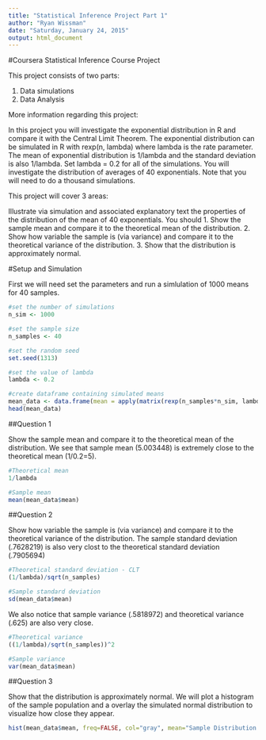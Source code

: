 ```yaml
---
title: "Statistical Inference Project Part 1"
author: "Ryan Wissman"
date: "Saturday, January 24, 2015"
output: html_document
---
```


#Coursera Statistical Inference Course Project

This project consists of two parts:

1) Data simulations
2) Data Analysis

More information regarding this project:

In this project you will investigate the exponential distribution in R and compare it with the Central Limit Theorem. The exponential distribution can be simulated in R with rexp(n, lambda) where lambda is the rate parameter. The mean of exponential distribution is 1/lambda and the standard deviation is also 1/lambda. Set lambda = 0.2 for all of the simulations. You will investigate the distribution of averages of 40 exponentials. Note that you will need to do a thousand simulations.

This project will cover 3 areas:

Illustrate via simulation and associated explanatory text the properties of the distribution of the mean of 40 exponentials.  You should
1. Show the sample mean and compare it to the theoretical mean of the distribution.
2. Show how variable the sample is (via variance) and compare it to the theoretical variance of the distribution.
3. Show that the distribution is approximately normal.


#Setup and Simulation

First we will need set the parameters and run a simlulation of 1000 means for 40 samples.

```r
#set the number of simulations
n_sim <- 1000

#set the sample size
n_samples <- 40

#set the random seed
set.seed(1313)

#set the value of lambda
lambda <- 0.2

#create dataframe containing simulated means
mean_data <- data.frame(mean = apply(matrix(rexp(n_samples*n_sim, lambda), n_sim), 1, mean))
head(mean_data)

```

##Question 1

Show the sample mean and compare it to the theoretical mean of the distribution. We see that sample mean (5.003448) is extremely close to the theoretical mean (1/0.2=5). 

```r
#Theoretical mean
1/lambda

#Sample mean
mean(mean_data$mean)
```


##Question 2

Show how variable the sample is (via variance) and compare it to the theoretical variance of the distribution. The sample standard deviation (.7628219) is also very clost to the theoretical standard deviation (.7905694)

```r
#Theoretical standard deviation - CLT
(1/lambda)/sqrt(n_samples)

#Sample standard deviation
sd(mean_data$mean)

```

We also notice that sample variance (.5818972) and theoretical variance (.625) are also very close. 

```r
#Theoretical variance
((1/lambda)/sqrt(n_samples))^2

#Sample variance
var(mean_data$mean)

```

##Question 3

Show that the distribution is approximately normal. We will plot a histogram of the sample population and a overlay the simulated normal distribution to visualize how close they appear.

```r
hist(mean_data$mean, freq=FALSE, col="gray", mean="Sample Distribution w/Simulated Normal Distribution Overlay", xlab="Mean")
```
